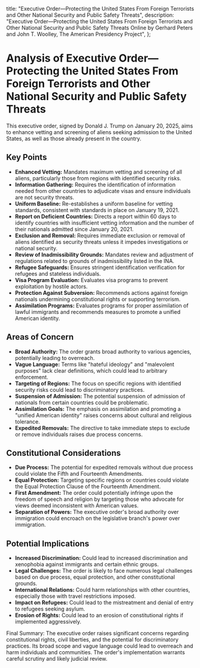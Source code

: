   title:
    "Executive Order—Protecting the United States From Foreign Terrorists and Other National Security and Public Safety Threats",
  description:
    "Executive Order—Protecting the United States From Foreign Terrorists and Other National Security and Public Safety Threats Online by Gerhard Peters and John T. Woolley, The American Presidency Project",
};

# Analysis of Executive Order—Protecting the United States From Foreign Terrorists and Other National Security and Public Safety Threats

This executive order, signed by Donald J. Trump on January 20, 2025, aims to enhance vetting and screening of aliens seeking admission to the United States, as well as those already present in the country.

## Key Points

- **Enhanced Vetting:** Mandates maximum vetting and screening of all aliens, particularly those from regions with identified security risks.
- **Information Gathering:** Requires the identification of information needed from other countries to adjudicate visas and ensure individuals are not security threats.
- **Uniform Baseline:** Re-establishes a uniform baseline for vetting standards, consistent with standards in place on January 19, 2021.
- **Report on Deficient Countries:** Directs a report within 60 days to identify countries with insufficient vetting information and the number of their nationals admitted since January 20, 2021.
- **Exclusion and Removal:** Requires immediate exclusion or removal of aliens identified as security threats unless it impedes investigations or national security.
- **Review of Inadmissibility Grounds:** Mandates review and adjustment of regulations related to grounds of inadmissibility listed in the INA.
- **Refugee Safeguards:** Ensures stringent identification verification for refugees and stateless individuals.
- **Visa Program Evaluation:** Evaluates visa programs to prevent exploitation by hostile actors.
- **Protection Against Subversion:** Recommends actions against foreign nationals undermining constitutional rights or supporting terrorism.
- **Assimilation Programs:** Evaluates programs for proper assimilation of lawful immigrants and recommends measures to promote a unified American identity.

## Areas of Concern

- **Broad Authority:** The order grants broad authority to various agencies, potentially leading to overreach.
- **Vague Language:** Terms like "hateful ideology" and "malevolent purposes" lack clear definitions, which could lead to arbitrary enforcement.
- **Targeting of Regions:** The focus on specific regions with identified security risks could lead to discriminatory practices.
- **Suspension of Admission:** The potential suspension of admission of nationals from certain countries could be problematic.
- **Assimilation Goals:** The emphasis on assimilation and promoting a "unified American identity" raises concerns about cultural and religious tolerance.
- **Expedited Removals:** The directive to take immediate steps to exclude or remove individuals raises due process concerns.

## Constitutional Considerations

- **Due Process:** The potential for expedited removals without due process could violate the Fifth and Fourteenth Amendments.
- **Equal Protection:** Targeting specific regions or countries could violate the Equal Protection Clause of the Fourteenth Amendment.
- **First Amendment:** The order could potentially infringe upon the freedom of speech and religion by targeting those who advocate for views deemed inconsistent with American values.
- **Separation of Powers:** The executive order's broad authority over immigration could encroach on the legislative branch's power over immigration.

## Potential Implications

- **Increased Discrimination:** Could lead to increased discrimination and xenophobia against immigrants and certain ethnic groups.
- **Legal Challenges:** The order is likely to face numerous legal challenges based on due process, equal protection, and other constitutional grounds.
- **International Relations:** Could harm relationships with other countries, especially those with travel restrictions imposed.
- **Impact on Refugees:** Could lead to the mistreatment and denial of entry to refugees seeking asylum.
- **Erosion of Rights:** Could lead to an erosion of constitutional rights if implemented aggressively.

Final Summary: The executive order raises significant concerns regarding constitutional rights, civil liberties, and the potential for discriminatory practices. Its broad scope and vague language could lead to overreach and harm individuals and communities. The order's implementation warrants careful scrutiny and likely judicial review.
